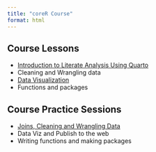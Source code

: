 ```yaml
---
title: "coreR Course"
format: html
---
```


## Course Lessons
- [Introduction to Literate Analysis Using Quarto](docs/literate-analysis.html)
- Cleaning and Wrangling data
- [Data Visualization](docs/data-viz.html)
- Functions and packages


## Course Practice Sessions
- [Joins, Cleaning and Wrangling Data](docs/cleaning-wrangling-data.html)
- Data Viz and Publish to the web
- Writing functions and making packages
